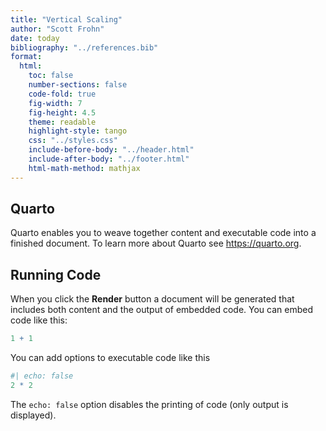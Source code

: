 ```yaml
---
title: "Vertical Scaling"
author: "Scott Frohn"
date: today
bibliography: "../references.bib"
format:
  html:
    toc: false
    number-sections: false
    code-fold: true
    fig-width: 7
    fig-height: 4.5
    theme: readable
    highlight-style: tango
    css: "../styles.css"
    include-before-body: "../header.html"
    include-after-body: "../footer.html"
    html-math-method: mathjax
---
```


## Quarto

Quarto enables you to weave together content and executable code into a finished document. To learn more about Quarto see <https://quarto.org>.

## Running Code

When you click the **Render** button a document will be generated that includes both content and the output of embedded code. You can embed code like this:

```r
1 + 1
```

You can add options to executable code like this

```r
#| echo: false
2 * 2
```

The `echo: false` option disables the printing of code (only output is displayed).
